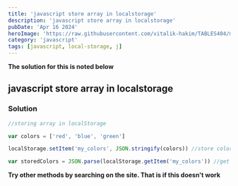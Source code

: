 ```yaml
---
title: 'javascript store array in localstorage'
description: 'javascript store array in localstorage'
pubDate: 'Apr 16 2024'
heroImage: 'https://raw.githubusercontent.com/vitalik-hakim/TABLES404/main/error_b/JavaScript.png'
category: 'javascript'
tags: [javascript, local-storage, j]
---
```


**The solution for this is noted below**

## javascript store array in localstorage

### Solution

```javascript
//storing array in localStorage

var colors = ['red', 'blue', 'green']

localStorage.setItem('my_colors', JSON.stringify(colors)) //store colors

var storedColors = JSON.parse(localStorage.getItem('my_colors')) //get them back
```

**Try other methods by searching on the site. That is if this doesn't work**
